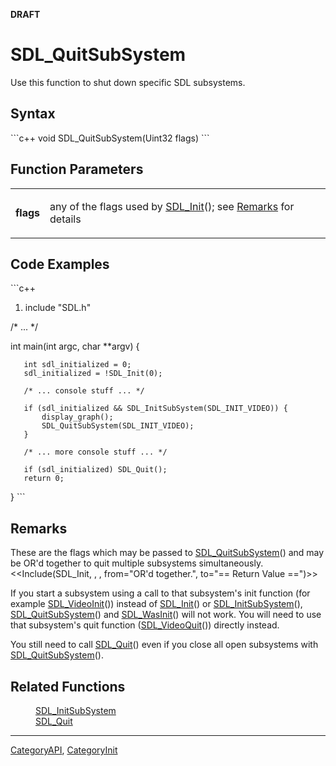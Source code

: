 <!-- pragma section-numbers off -->
<!-- pragma disable-camelcase -->
'''DRAFT'''

= SDL_QuitSubSystem =
Use this function to shut down specific SDL subsystems.


== Syntax ==
```c++
void SDL_QuitSubSystem(Uint32 flags)
```

== Function Parameters ==
{|
|'''flags'''
|any of the flags used by [[SDL_Init]](); see [[#flags|Remarks]] for details
|}

== Code Examples ==
```c++
#include "SDL.h"

/* ... */

int main(int argc, char **argv) {
    int sdl_initialized = 0;
    sdl_initialized = !SDL_Init(0);

    /* ... console stuff ... */

    if (sdl_initialized && SDL_InitSubSystem(SDL_INIT_VIDEO)) {
        display_graph();
        SDL_QuitSubSystem(SDL_INIT_VIDEO);
    }

    /* ... more console stuff ... */

    if (sdl_initialized) SDL_Quit();
    return 0;
}
```

== Remarks ==
<span id="flags"></span>These are the flags which may be passed to [[SDL_QuitSubSystem]]() and may be OR'd together to quit multiple subsystems simultaneously. 
<<Include(SDL_Init, , , from="OR'd together.", to="== Return Value ==")>>

If you start a subsystem using a call to that subsystem's init function (for example [[SDL_VideoInit]]()) instead of [[SDL_Init]]() or [[SDL_InitSubSystem]](), [[SDL_QuitSubSystem]]() and [[SDL_WasInit]]() will not work.  You will need to use that subsystem's quit function ([[SDL_VideoQuit]]()) directly instead.

You still need to call [[SDL_Quit]]() even if you close all open subsystems with [[SDL_QuitSubSystem]]().

== Related Functions ==
:[[SDL_InitSubSystem]]
:[[SDL_Quit]]

----
[[CategoryAPI]], [[CategoryInit]]
